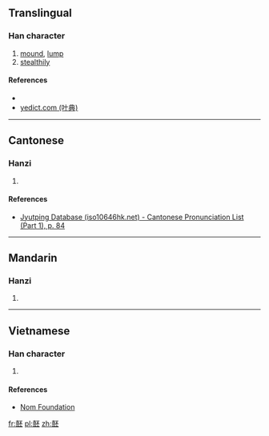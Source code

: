 ==Translingual==

===Han character===
{{Han char|rn=30|rad=口|as=14|sn=17|four=|canj=土口一火一 (GRMFM)|ids=⿰[[喜]][[丕]]}}

# [[mound]], [[lump]]
# [[stealthily]]

====References====
* {{Han ref|kx=0211.160|dkj=04437|dj=0434.120|hdz=10695.090|uh=567D|ud=22141}}
*[http://yedict.com/htm/56/567D.htm yedict.com (叶典)]

----

==Cantonese==

===Hanzi===
{{yue-hanzi|jyut=[[pei2]]|y=pei2}}

# {{defn|lang=yue|sort=口14}}

====References====
*[http://www.iso10646hk.net/jp/document/download.jsp Jyutping Database (iso10646hk.net) - Cantonese Pronunciation List (Part 1), p. 84]

----

==Mandarin==

===Hanzi===
{{cmn-hanzi|pin=[[pǐ]] ([[pi3]])|wg=p'i<sup>3</sup>}}

# {{defn|lang=cmn|sort=口14}}

----

==Vietnamese==

===Han character===
{{vi-hantu|[[vầy]], [[nằm]]|rs=口14}}

# {{defn|lang=vi|sort=口14}}

====References====
*[http://nomfoundation.org/common/nom_details.php?codepoint=567d Nom Foundation]

[[fr:噽]]
[[pl:噽]]
[[zh:噽]]